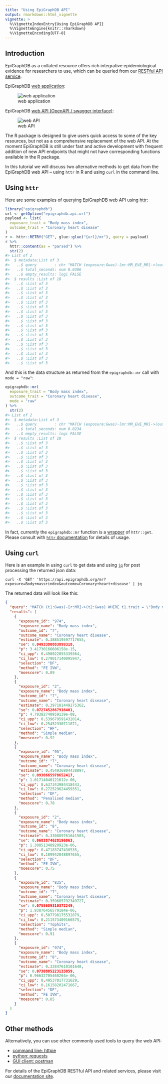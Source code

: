 ```yaml
---
title: "Using EpiGraphDB API"
output: rmarkdown::html_vignette
vignette: >
  %\VignetteIndexEntry{Using EpiGraphDB API}
  %\VignetteEngine{knitr::rmarkdown}
  %\VignetteEncoding{UTF-8}
---
```




## Introduction

EpiGraphDB as a collated resource offers rich integrative epidemiological
evidence for researchers to use, which can be queried from our
[RESTful API service](https://api.epigraphdb.org).

EpiGraphDB [web application](https://epigraphdb.org):

![web application](figures/epigraphdb-xqtl-view.png)

EpiGraphDB [web API (OpenAPI / swagger interface)](https://api.epigraphdb.org):

![web API](figures/epigraphdb-api-swagger.png)

The R package is designed to give users quick access to some of the
key resources, but not as a comprehensive replacement of the web API.
At the moment EpiGraphDB is still under fast and active development with
frequent addition of new API endpoints that might not have corresponding
functions available in the R package.

In this tutorial we will discuss two alternative methods to get data from
the EpiGraphDB web API -- using `httr` in R and
using `curl` in the command line.

## Using `httr`

Here are some examples of querying EpiGraphDB web API using
[httr](https://httr.r-lib.org/reference/index.html):


```r
library("epigraphdb")
url <- getOption("epigraphdb.api.url")
payload <- list(
  exposure_trait = "Body mass index",
  outcome_trait = "Coronary heart disease"
)
r <- httr::RETRY("GET", glue::glue("{url}/mr"), query = payload)
r %>%
  httr::content(as = "parsed") %>%
  str(2)
#> List of 2
#>  $ metadata:List of 3
#>   ..$ query        : chr "MATCH (exposure:Gwas)-[mr:MR_EVE_MR]->(outcome:Gwas) WHERE exposure.trait = \"Body mass index\" AND outcome.tra"| __truncated__
#>   ..$ total_seconds: num 0.0306
#>   ..$ empty_results: logi FALSE
#>  $ results :List of 18
#>   ..$ :List of 3
#>   ..$ :List of 3
#>   ..$ :List of 3
#>   ..$ :List of 3
#>   ..$ :List of 3
#>   ..$ :List of 3
#>   ..$ :List of 3
#>   ..$ :List of 3
#>   ..$ :List of 3
#>   ..$ :List of 3
#>   ..$ :List of 3
#>   ..$ :List of 3
#>   ..$ :List of 3
#>   ..$ :List of 3
#>   ..$ :List of 3
#>   ..$ :List of 3
#>   ..$ :List of 3
#>   ..$ :List of 3
```

And this is the data structure as returned from the
`epigraphdb::mr` call with `mode = "raw"`:


```r
epigraphdb::mr(
  exposure_trait = "Body mass index",
  outcome_trait = "Coronary heart disease",
  mode = "raw"
) %>%
  str(2)
#> List of 2
#>  $ metadata:List of 3
#>   ..$ query        : chr "MATCH (exposure:Gwas)-[mr:MR_EVE_MR]->(outcome:Gwas) WHERE exposure.trait = \"Body mass index\" AND outcome.tra"| __truncated__
#>   ..$ total_seconds: num 0.0234
#>   ..$ empty_results: logi FALSE
#>  $ results :List of 18
#>   ..$ :List of 3
#>   ..$ :List of 3
#>   ..$ :List of 3
#>   ..$ :List of 3
#>   ..$ :List of 3
#>   ..$ :List of 3
#>   ..$ :List of 3
#>   ..$ :List of 3
#>   ..$ :List of 3
#>   ..$ :List of 3
#>   ..$ :List of 3
#>   ..$ :List of 3
#>   ..$ :List of 3
#>   ..$ :List of 3
#>   ..$ :List of 3
#>   ..$ :List of 3
#>   ..$ :List of 3
#>   ..$ :List of 3
```

In fact, currently the `epigraphdb::mr` function is a
[wrapper](https://github.com/MRCIEU/epigraphdb-r/blob/master/R/mr.R)
of `httr::get`.
Please consult with
[`httr` documentation](https://httr.r-lib.org/index.html)
for details of usage.

## Using `curl`

Here is an example in using `curl` to get data and using
[`jq`](https://stedolan.github.io/jq/) for
post processing the returned json data:

```shell
curl -X 'GET' 'https://api.epigraphdb.org/mr?exposure=Body+mass+index&outcome=Coronary+heart+disease' | jq
```

The returned data will look like this:

```json
{
  "query": "MATCH (t1:Gwas)-[r:MR]->(t2:Gwas) WHERE t1.trait = \"Body mass index\" AND t2.trait = \"Coronary heart disease\" AND r.p < 1e-05 RETURN t1.id AS exposure_id, t1.trait AS exposure_name, t2.id AS outcome_id, t2.trait AS outcome_name, r.estimate AS estimate, r.se AS se, r.p AS p, r.ci_upp as ci_upp, r.ci_low AS ci_low, r.selection AS selection, r.method AS method, r.moescore AS moescore ORDER BY r.p ;",
  "results": [
    {
      "exposure_id": "974",
      "exposure_name": "Body mass index",
      "outcome_id": "7",
      "outcome_name": "Coronary heart disease",
      "estimate": 0.388519597717655,
      "se": 0.0493380883899318,
      "p": 3.41730166606158e-15,
      "ci_upp": 0.498022055339364,
      "ci_low": 0.279017140095947,
      "selection": "DF",
      "method": "FE IVW",
      "moescore": 0.89
    },
    {
      "exposure_id": "2",
      "exposure_name": "Body mass index",
      "outcome_id": "7",
      "outcome_name": "Coronary heart disease",
      "estimate": 0.397101449275362,
      "se": 0.0727452867916401,
      "p": 4.79382740959139e-08,
      "ci_upp": 0.539679591432014,
      "ci_low": 0.25452330711871,
      "selection": "HF",
      "method": "Simple median",
      "moescore": 0.92
    },
    {
      "exposure_id": "95",
      "exposure_name": "Body mass index",
      "outcome_id": "7",
      "outcome_name": "Coronary heart disease",
      "estimate": 0.454936804438897,
      "se": 0.0930665978652417,
      "p": 1.01714040121612e-06,
      "ci_upp": 0.637343984418443,
      "ci_low": 0.272529624459351,
      "selection": "DF",
      "method": "Penalised median",
      "moescore": 0.78
    },
    {
      "exposure_id": "2",
      "exposure_name": "Body mass index",
      "outcome_id": "8",
      "outcome_name": "Coronary heart disease",
      "estimate": 0.330889761641503,
      "se": 0.0683874628196063,
      "p": 1.30851348920923e-06,
      "ci_upp": 0.47183747438535,
      "ci_low": 0.189942048897655,
      "selection": "DF",
      "method": "FE IVW",
      "moescore": 0.75
    },
    {
      "exposure_id": "835",
      "exposure_name": "Body mass index",
      "outcome_id": "7",
      "outcome_name": "Coronary heart disease",
      "estimate": 0.359685792349727,
      "se": 0.0755689310372249,
      "p": 1.93876456579184e-06,
      "ci_upp": 0.507798175532879,
      "ci_low": 0.211573409166575,
      "selection": "Tophits",
      "method": "Simple median",
      "moescore": 0.91
    },
    {
      "exposure_id": "974",
      "exposure_name": "Body mass index",
      "outcome_id": "8",
      "outcome_name": "Coronary heart disease",
      "estimate": 0.32847610101648,
      "se": 0.0730805223133059,
      "p": 6.96632705468264e-06,
      "ci_upp": 0.49537017731629,
      "ci_low": 0.16158202471667,
      "selection": "DF",
      "method": "FE IVW",
      "moescore": 0.85
    }
  ]
}
```

## Other methods

Alternatively, you can use other commonly used tools to query the web API:

- [command line: httpie](https://github.com/httpie/httpie)
- [python: requests](https://realpython.com/python-requests/)
- [GUI client: postman](https://www.guru99.com/postman-tutorial.html)

For details of the EpiGraphDB RESTful API and related services,
please visit our [documentation site](https://docs.epigraphdb.org).
